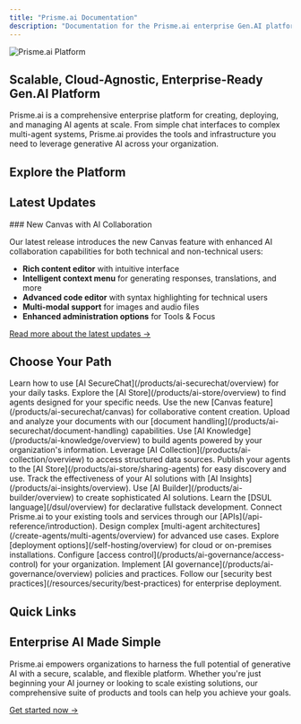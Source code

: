 ```yaml
---
title: "Prisme.ai Documentation"
description: "Documentation for the Prisme.ai enterprise Gen.AI platform"
---
```


![Prisme.ai Platform](/images/hero-light.png)

## Scalable, Cloud-Agnostic, Enterprise-Ready Gen.AI Platform

Prisme.ai is a comprehensive enterprise platform for creating, deploying, and managing AI agents at scale. From simple chat interfaces to complex multi-agent systems, Prisme.ai provides the tools and infrastructure you need to leverage generative AI across your organization.

## Explore the Platform

<CardGroup cols="2">
  <Card title="Get Started with Prisme.ai" icon="rocket" href="/get-started/index">
    
  </Card>
  <Card title="Deployment Options" icon="server" href="/self-hosting/overview">
    
  </Card>
  <Card title="Prisme.ai Products" icon="puzzle-piece" href="/products/overview">
    
  </Card>
  <Card title="API References" icon="code" href="/api-reference/introduction">
    
  </Card>
  <Card title="Create Agents" icon="robot" href="/create-agents/overview">
    
  </Card>
  <Card title="Connect Data Sources" icon="database" href="/apps-store/overview">
    
  </Card>
  <Card title="Resources" icon="book" href="/resources/templates/overview">
    
  </Card>
</CardGroup>

## Latest Updates

<Card title="What's New in Prisme.ai" icon="sparkles" href="/get-started/whats-new">
  ### New Canvas with AI Collaboration

  Our latest release introduces the new Canvas feature with enhanced AI collaboration capabilities for both technical and non-technical users:

  - **Rich content editor** with intuitive interface
  - **Intelligent context menu** for generating responses, translations, and more
  - **Advanced code editor** with syntax highlighting for technical users
  - **Multi-modal support** for images and audio files
  - **Enhanced administration options** for Tools & Focus

  [Read more about the latest updates →](/get-started/whats-new)
</Card>

## Choose Your Path

<Tabs>
  <Tab title="End Users">
    <Steps>
      <Step title="Get started with secure AI chat">
        Learn how to use [AI SecureChat](/products/ai-securechat/overview) for your daily tasks.
      </Step>
      <Step title="Discover specialized agents">
        Explore the [AI Store](/products/ai-store/overview) to find agents designed for your specific needs.
      </Step>
      <Step title="Enhance your content creation">
        Use the new [Canvas feature](/products/ai-securechat/canvas) for collaborative content creation.
      </Step>
      <Step title="Work with your documents">
        Upload and analyze your documents with our [document handling](/products/ai-securechat/document-handling) capabilities.
      </Step>
    </Steps>
  </Tab>
  <Tab title="Business Users">
    <Steps>
      <Step title="Create knowledge-powered agents">
        Use [AI Knowledge](/products/ai-knowledge/overview) to build agents powered by your organization's information.
      </Step>
      <Step title="Connect to your data">
        Leverage [AI Collection](/products/ai-collection/overview) to access structured data sources.
      </Step>
      <Step title="Share agents with your team">
        Publish your agents to the [AI Store](/products/ai-store/sharing-agents) for easy discovery and use.
      </Step>
      <Step title="Measure impact and performance">
        Track the effectiveness of your AI solutions with [AI Insights](/products/ai-insights/overview).
      </Step>
    </Steps>
  </Tab>
  <Tab title="Developers">
    <Steps>
      <Step title="Build advanced AI applications">
        Use [AI Builder](/products/ai-builder/overview) to create sophisticated AI solutions.
      </Step>
      <Step title="Master DSUL">
        Learn the [DSUL language](/dsul/overview) for declarative fullstack development.
      </Step>
      <Step title="Integrate with your systems">
        Connect Prisme.ai to your existing tools and services through our [APIs](/api-reference/introduction).
      </Step>
      <Step title="Create multi-agent systems">
        Design complex [multi-agent architectures](/create-agents/multi-agents/overview) for advanced use cases.
      </Step>
    </Steps>
  </Tab>
  <Tab title="IT & Administrators">
    <Steps>
      <Step title="Choose your deployment">
        Explore [deployment options](/self-hosting/overview) for cloud or on-premises installations.
      </Step>
      <Step title="Manage user access">
        Configure [access control](/products/ai-governance/access-control) for your organization.
      </Step>
      <Step title="Monitor and govern">
        Implement [AI governance](/products/ai-governance/overview) policies and practices.
      </Step>
      <Step title="Ensure security and compliance">
        Follow our [security best practices](/resources/security/best-practices) for enterprise deployment.
      </Step>
    </Steps>
  </Tab>
</Tabs>

## Quick Links

<CardGroup cols="4">
  <Card title="Documentation" icon="book" href="/get-started/index">
    
  </Card>
  <Card title="GitHub" icon="github" href="https://github.com/prismeai">
    
  </Card>
  <Card title="Community" icon="users" href="https://community.prisme.ai">
    
  </Card>
  <Card title="Support" icon="headset" href="/resources/support/contact">
    
  </Card>
</CardGroup>

## Enterprise AI Made Simple

Prisme.ai empowers organizations to harness the full potential of generative AI with a secure, scalable, and flexible platform. Whether you're just beginning your AI journey or looking to scale existing solutions, our comprehensive suite of products and tools can help you achieve your goals.

[Get started now →](/get-started/index)